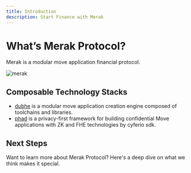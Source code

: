 ```yaml
---
title: Introduction
description: Start Finance with Merak
---
```


# What’s Merak Protocol?

Merak is a modular move application financial protocol.

![merak](https://github.com/0xobelisk/merak/raw/main/assets/merak.png)

## Composable Technology Stacks

- [dubhe](https://github.com/0xobelisk/dubhe) is a modular move application creation engine composed of toolchains and libraries.
- [phad](https://github.com/0xobelisk/phad) is a privacy-first framework for building confidential Move applications with ZK and FHE technologies by cyferio sdk.

## Next Steps

Want to learn more about Merak Protocol? Here's a deep dive on what we think makes it special.
